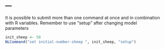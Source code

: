 ---
---
  
It is possible to submit more than one command at once and in combination with R variables. Remember to use "setup" after changing model parameters

```r
init_sheep <- 50
NLCommand("set initial-number-sheep ", init_sheep, "setup")
```